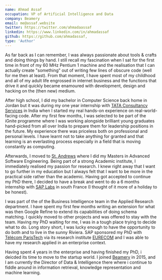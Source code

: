 ```yaml
---
name: Ahmad Assaf
occupation: VP of Artificial Intelligence and Data
company: Beamery
email: me@assaf.website
twitter: https://twitter.com/ahmadaassaf
linkedin: https://www.linkedin.com/in/ahmadassaf
github: https://github.com/ahmadassaf,
type: 'Author'
---
```


As far back as I can remember, I was always passionate about tools & crafts and doing things by hand. I still recall my fascination when I sat for the first time in front of my 60 MHz Pentium 1 machine and the realisation that I can actually create "something" out of writing few lines of obscure code (well for me then at least). From that moment, I have spent most of my childhood and all of my adult life engrossed in internet business and the functions that drive it and quickly became enamoured with development, design and hacking on the (then new) medium.

After high school, I did my bachelor in Computer Science back home in Jordan but it was during my one year internship with [TATA Consultancy Services](https://tcs.com) in India when I started my real hands-on experience on real-world-facing code. After my first few months, I was selected to be part of the iGnite programme where I was working alongside brilliant young graduates hand-picked from all over India to prepare them for leadership positions in the future. My experience there was priceless both on professional and personal levels. I have learnt not to take anything for granted and that learning is an everlasting process especially in a field that is moving constantly as computing.

Afterwards, I moved to [St. Andrews](https://www.st-andrews.ac.uk/) where I did my Masters in Advanced Software Engineering. Being part of a strong Academic institute, I immediately realised my passion for research. I knew right away that I want to go further in my education but I always felt that I want to be more in the practical side rather than the academic. Having got accepted to continue my PhD there, I decided to have a break and went to do a 6 months internship with [SAP Labs](https://www.sap.com/) in south France (I thought of it more of a holiday to be honest).

I was part of the of the Business Intelligence team in the Applied Research department. I have spent my first few months writing an extension for what was then Google Refine to extend its capabilities of doing schema matching. I quickly moved to other projects and was offered to stay with the team. Having my PhD waiting for me, I was in a tough place trying to decide what to do. Long story short, I was lucky enough to have the opportunity to do both and to live in the sunny Riviera. SAP sponsored my PhD with [Télécom ParisTech](https://www.telecom-paris.fr/) via its research institute [EURECOM](https://www.eurecom.fr/en) and I was able to have my research applied in an enterprise context.

Having spent 4 years in the enterprise and having finished my PhD, i deicded its time to move to the startup world. I joined [Beamery](https://beamery.om) in 2015, and I am currently the Director of Data & Intelligence there where i continue to fiddle around in information retrieval, knowledge representation and machine learning.
